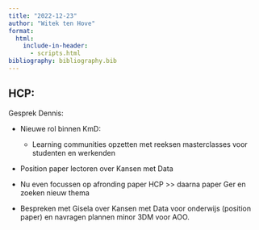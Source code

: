 ```yaml
---
title: "2022-12-23"
author: "Witek ten Hove"
format:
  html:
    include-in-header:
      - scripts.html
bibliography: bibliography.bib
---
```


## HCP:

Gesprek Dennis:

-   Nieuwe rol binnen KmD:

    -   Learning communities opzetten met reeksen masterclasses voor studenten en werkenden

-   Position paper lectoren over Kansen met Data

-   Nu even focussen op afronding paper HCP \>\> daarna paper Ger en zoeken nieuw thema

-   Bespreken met Gisela over Kansen met Data voor onderwijs (position paper) en navragen plannen minor 3DM voor AOO.
